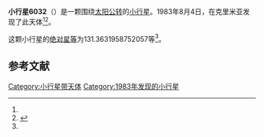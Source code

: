 {{Infobox planet
| bgcolour = #FFFFC0
| name = 6032 Nobel
| symbol = 
| image = 
| caption = 
| discovery = yes
| discovery_ref = 
| discoverer = {{link-en|柳德米拉·卡拉季奇|Lyudmila Karachkina}}
| discovery_site = [[克里米亚|克里米亚]] 
| discovered = 1983年8月4日
| designations = yes
| mp_name = 
| named_after = 
| alt_names = 1983 PY/ 1979 KB1 / 1987 US7
| mp_category = [[主带小行星|主带小行星]]
| orbit_ref = <ref name="a">[http://ssd.jpl.nasa.gov/sbdb.cgi?sstr=6032 6032 Nobel] {{Wayback|url=http://ssd.jpl.nasa.gov/sbdb.cgi?sstr=6032 |date=20140822082019 }}，小行星數據庫瀏覽器（JPL Small-Body Database Browser）－[[美国国家航空航天局|美国国家航空航天局]]喷气推进实验室</ref>
| epoch = 2456400.5 (2013年4月18日更新)
| aphelion = {{convert|3.055938317391457|AU|km|3|abbr=on|lk=out}}
| perihelion = {{convert|1.78383074638891|AU|km|3|abbr=on}}
| semimajor = {{convert|2.419884531890184|AU|km|3|abbr=on}}
| eccentricity = 0.262844684
| period = 1374.961039 [[日|日]]<br />3.76[[儒略年|儒略年]]
| avg_speed = 
| inclination = 7.535997348958368
| asc_node = 188.3065715579699
| mean_anomaly = 
| arg_peri = 131.3631958752057
| satellites = 
| physical_characteristics = yes
| dimensions = 
| mass = 
| density = 
| surface_grav = 
| escape_velocity = 
| sidereal_day = 
| axial_tilt = 
| pole_ecliptic_lat = 
| pole_ecliptic_lon = 
| albedo = 
| temperatures= 
| temp_name1 = 
| mean_temp_1 = 
| max_temp_1 = 
| temp_name2 = 
| max_temp_2 = 
| spectral_type = 
| abs_magnitude = 131.3631958752057
}}

'''小行星6032'''（{{lang-en|6032 Nobel}}）是一颗围绕[[太阳|太阳]][[公转|公转]]的[[小行星|小行星]]。1983年8月4日，{{link-en|柳德米拉·卡拉季奇|Lyudmila Karachkina}}在克里米亚发现了此天体<ref name="a" /><ref>{{cite news|title=小行星列表|url=http://cfa-www.harvard.edu/iau/lists/NumberedMPs.txt|accessdate=2013-07-08|newspaper=哈佛大学|archive-date=2008-05-17|archive-url=https://web.archive.org/web/20080517010638/http://cfa-www.harvard.edu/iau/lists/NumberedMPs.txt|dead-url=no}}</ref>。

这颗小行星的[[绝对星等|绝对星等]]为131.3631958752057等<ref name="a" />。

==参考文献==
{{reflist}}
{{Minor Planet Number|[[小行星6031|小行星6031]]|[[小行星6033|小行星6033]]}}

{{小天体}}

[[Category:小行星带天体|Category:小行星带天体]]
[[Category:1983年发现的小行星|Category:1983年发现的小行星]]

{{asteroid-stub}}